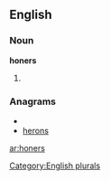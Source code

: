
==English==

===Noun===
'''honers'''

# {{plural of|[[honer]]}}

===Anagrams===
* {{alphagram|ehnors}}
* [[herons#English|herons]]

[[Category:English plurals]]

[[ar:honers]]
